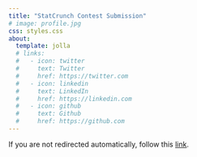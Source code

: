 ```yaml
---
title: "StatCrunch Contest Submission"
# image: profile.jpg
css: styles.css
about:
  template: jolla
  # links:
  #   - icon: twitter
  #     text: Twitter
  #     href: https://twitter.com
  #   - icon: linkedin
  #     text: LinkedIn
  #     href: https://linkedin.com
  #   - icon: github
  #     text: Github
  #     href: https://github.com
---
```


If you are not redirected automatically, follow this [link](https://www.pearson.com/en-us/higher-education/campaigns/statcrunch/statcrunch-contest.html){target="_blank"}.

<meta http-equiv="refresh" content="0; url=https://www.pearson.com/en-us/higher-education/campaigns/statcrunch/statcrunch-contest.html" />
<script>
  window.location.href = "https://www.pearson.com/en-us/higher-education/campaigns/statcrunch/statcrunch-contest.html";
</script>

